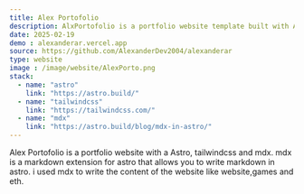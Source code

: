 ```yaml
---
title: Alex Portofolio
description: AlxPortofolio is a portfolio website template built with Astro, Tailwind CSS and mdx.
date: 2025-02-19
demo : alexanderar.vercel.app
source: https://github.com/AlexanderDev2004/alexanderar
type: website
image : /image/website/AlexPorto.png
stack:
  - name: "astro"
    link: "https://astro.build/"
  - name: "tailwindcss"
    link: "https://tailwindcss.com/"
  - name: "mdx"
    link: "https://astro.build/blog/mdx-in-astro/"
---
```




Alex Portofolio is a portfolio website with a Astro, tailwindcss and mdx.
mdx is a markdown extension for astro that allows you to write markdown in astro. i used mdx to write the content of the website like website,games and eth.
